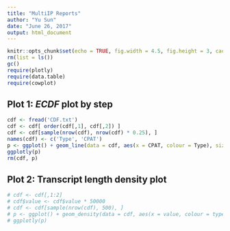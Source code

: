```yaml
---
title: "MultiIP Reports"
author: "Yu Sun"
date: "June 26, 2017"
output: html_document
---
```


```r
knitr::opts_chunk$set(echo = TRUE, fig.width = 4.5, fig.height = 3, cache = TRUE)
rm(list = ls())
gc()
require(plotly)
require(data.table)
require(cowplot)
```

## Plot 1: *ECDF* plot by step

```r
cdf <- fread('CDF.txt')
cdf <- cdf[ order(cdf[,1], cdf[,2]) ]
cdf <- cdf[sample(nrow(cdf), nrow(cdf) * 0.25), ]
names(cdf) <- c('Type', 'CPAT')
p <- ggplot() + geom_line(data = cdf, aes(x = CPAT, colour = Type), size = 2, stat = 'ecdf') + scale_x_continuous(expand  = c(.01, 0)) + scale_y_continuous(expand = c(0, 0)) + labs(x = 'Coding Probablity(CPAT)', title = "Coding Potential", y = "CDF") + scale_color_manual(values = c("#FFA500", "#3A5FCD", "#EE2C2C")) + geom_hline(yintercept = 1, colour = "grey",linetype = "dashed",size = 1)
ggplotly(p)
rm(cdf, p)
```

## Plot 2: Transcript length density plot

```r
# cdf <- cdf[,1:2]
# cdf$value <- cdf$value * 50000
# cdf <- cdf[sample(nrow(cdf), 500), ]
# p <- ggplot() + geom_density(data = cdf, aes(x = value, colour = type)) + xlab('Transcript length') + ylab('Density') + scale_x_continuous(expand = c(0.01, 0)) + scale_y_continuous(expand = c(0.01, 0))
# ggplotly(p)
```



